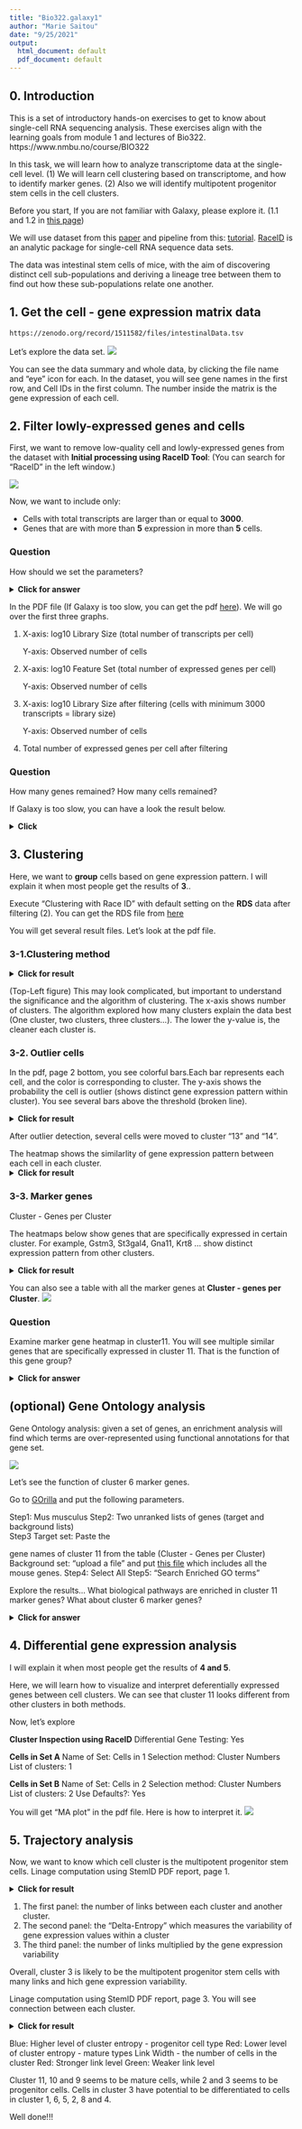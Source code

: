 ```yaml
---
title: "Bio322.galaxy1"
author: "Marie Saitou"
date: "9/25/2021"
output:
  html_document: default
  pdf_document: default
---
```

## 0. Introduction

This is a set of introductory hands-on exercises to get to know about single-cell RNA sequencing analysis. These exercises align with the learning goals from module 1 and lectures of Bio322.
https://www.nmbu.no/course/BIO322


In this task, we will learn how to analyze transcriptome data at the single-cell level. (1) We will learn cell clustering based on transcriptome, and how to identify marker genes. (2) Also we will identify multipotent progenitor stem cells in the cell clusters.

Before you start,
If you are not familiar with Galaxy, please explore it.
(1.1 and 1.2 in [this page](https://mariesaitou.github.io/Bio326/Bio326.genome.html#1_Galaxy_introduction))



We will use dataset from this [paper](https://doi.org/10.1016/j.stem.2016.05.010) and pipeline from this: [tutorial](https://training.galaxyproject.org/training-material/topics/transcriptomics/tutorials/scrna-raceid/tutorial.html). 
[RaceID](https://cran.r-project.org/web/packages/RaceID/vignettes/RaceID.html) is an analytic package for single-cell RNA sequence data sets.


The data was intestinal stem cells of mice, with the aim of discovering distinct cell sub-populations and deriving a lineage tree between them to find out how these sub-populations relate one another.



## 1. Get the cell - gene expression matrix data

```bash
https://zenodo.org/record/1511582/files/intestinalData.tsv
```


Let's explore the data set. 
![](assets/Bio322.09272021/Slide14.png)


You can see the data summary and whole data, by clicking the file name and "eye" icon for each.
In the dataset, you will see gene names in the first row, and Cell IDs in the first column. The number inside the matrix is the gene expression of each cell.


## 2. Filter lowly-expressed genes and cells

First, we want to remove low-quality cell and lowly-expressed genes from the dataset with **Initial processing using RaceID Tool**: 
(You can search for "RaceID" in the left window.)



![](assets/handson/raceID.png)

Now, we want to include only:

- Cells with total transcripts are larger than or equal to **3000**.
- Genes that are with more than **5** expression in more than **5** cells.

### Question 
How should we set the parameters?

<details>
  <summary> **Click for answer**</summary>      
![](assets/handson/task2.png)
</details> 




In the PDF file (If Galaxy is too slow, you can get the pdf [here](assets/handson/task2.pdf)). We will go over the first three graphs. 

(1) X-axis: log10 Library Size (total number of transcripts per cell)

    Y-axis: Observed number of cells
(2) X-axis: log10 Feature Set (total number of expressed genes per cell)

    Y-axis: Observed number of cells
(3) X-axis: log10 Library Size after filtering (cells with minimum 3000 transcripts = library size)

    Y-axis: Observed number of cells
(4) Total number of expressed genes per cell after filtering


### Question 
How many genes remained?
How many cells remained?


If Galaxy is too slow, you can have a look the result below.

<details>
  <summary> **Click**</summary>      
```bash
- Source:: genes: 20268 , cells: 431
- Filter:: genes: 2089 , cells: 287
         ::  10.3 % of genes remain, 66.6 % of cells remain
```
</details> 



## 3. Clustering 

Here, we want to **group** cells based on gene expression pattern.
I will explain it when most people get the results of **3**..

Execute "Clustering with Race ID" with default setting on the **RDS** data after filtering (2). You can get the RDS file from [here](assets/handson/RDS.rds)


You will get several result files. Let's look at the pdf file. 


### 3-1.Clustering method

<details>
  <summary> **Click for result**</summary>      
![](assets/handson/cluster.png)
</details> 

(Top-Left figure) This may look complicated, but important to understand the significance and the algorithm of clustering. 
The x-axis shows number of clusters. The algorithm explored how many clusters explain the data best (One cluster, two clusters, three clusters...). The lower the y-value is, the cleaner each cluster is.



### 3-2. Outlier cells

In the pdf, page 2 bottom, you see colorful bars.Each bar represents each cell,
and the color is corresponding to cluster. The y-axis shows the probability the cell is outlier (shows distinct gene expression pattern within cluster). You see several bars above the threshold (broken line). 

<details>
  <summary> **Click for result**</summary>      
![](assets/handson/outlier.png)
</details> 


After outlier detection, several cells were moved to cluster "13" and "14". 

The heatmap shows the similarlity of gene expression pattern between each cell in each cluster.
<details>
  <summary> **Click for result** </summary>      
![](assets/handson/heatmap.png)
</details> 

### 3-3. Marker genes
Cluster - Genes per Cluster


The heatmaps below show genes that are specifically expressed in certain cluster. For example, Gstm3, St3gal4, Gna11, Krt8 ... show distinct expression pattern from other clusters. 

<details>
  <summary> **Click for result** </summary>      
![](assets/handson/gene.cluster.png)
</details> 


You can also see a table with all the marker genes at **Cluster - genes per Cluster**.
![](assets/Bio322.09272021/Slide16.png)


### Question
Examine marker gene heatmap in cluster11. You will see multiple similar genes that are specifically expressed in cluster 11. That is the function of this gene group?

<details>
  <summary> **Click for answer**</summary>      

Defa (Defensine Alpha) is antimicrobial and cytotoxic peptides thought to be involved in host defense. [Ref Link](https://www.omim.org/entry/125220?search=defensin%20alpha&highlight=alpha%20defensin)


</details> 

## (optional) Gene Ontology analysis
Gene Ontology analysis: given a set of genes, an enrichment analysis will find which terms are over-represented using functional annotations for that gene set.

![](assets/Bio322.09272021/Slide15.png)



Let's see the function of cluster 6 marker genes.

Go to [GOrilla](http://cbl-gorilla.cs.technion.ac.il/) and put the following parameters.

Step1: Mus musculus
Step2: Two unranked lists of genes (target and background lists)   
Step3
Target set: Paste the 

gene names of cluster 11 from the table (Cluster - Genes per Cluster)
Background set: "upload a file" and put [this file](assets/handson/GO_mouse.txt) which includes all the mouse genes.
Step4: Select All
Step5: "Search Enriched GO terms"

Explore the results... What biological pathways are enriched in cluster 11 marker genes? What about cluster 6 marker genes?

</details> 
<details>
  <summary> **Click for answer**</summary>      
Cluster 11 marker genes: immunity-related function
Cluster 6 marker genes: lipid-related function

</details> 


## 4. Differential gene expression analysis
I will explain it when most people get the results of **4 and 5**.

Here, we will learn how to visualize and interpret deferentially expressed genes between cell clusters.
We can see that cluster 11 looks different from other clusters in both methods.

Now, let's explore

**Cluster Inspection using RaceID**
Differential Gene Testing: Yes

**Cells in Set A**
Name of Set: Cells in 1
Selection method: Cluster Numbers
List of clusters: 1

**Cells in Set B**
Name of Set: Cells in 2
Selection method: Cluster Numbers
List of clusters: 2
Use Defaults?: Yes

You will get "MA plot" in the pdf file.
Here is how to interpret it.
![](assets/Bio322.09272021/Slide17.png)


## 5. Trajectory analysis 

Now, we want to know which cell cluster is the multipotent progenitor stem cells.
Linage computation using StemID PDF report, page 1.



<details>
  <summary> **Click for result**</summary>      
![](assets/handson/network.png)
</details> 

(1) The first panel: the number of links between each cluster and another cluster. 
(2) The second panel: the “Delta-Entropy” which measures the variability of gene expression values within a cluster
(3) The third panel: the number of links multiplied by the gene expression variability 

Overall, cluster 3 is likely to be the multipotent progenitor stem cells with many links and hich gene expression variability.

Linage computation using StemID PDF report, page 3.
You will see connection between each cluster.

<details>
  <summary> **Click for result**</summary>      
![](assets/handson/lineage.png)
</details> 

Blue: Higher level of cluster entropy - progenitor cell type
Red: Lower level of cluster entropy - mature types
Link Width - the number of cells in the cluster
Red: Stronger link level
Green: Weaker link level


Cluster 11, 10 and 9 seems to be mature cells, while 2 and 3 seems to be progenitor cells.
Cells in cluster 3 have potential to be differentiated to cells in cluster 1, 6, 5, 2, 8 and 4.


Well done!!!



